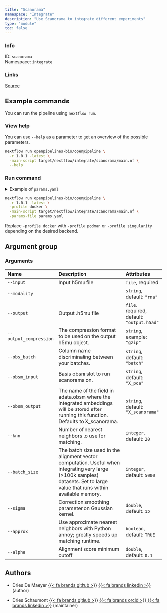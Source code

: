 ```yaml
---
title: "Scanorama"
namespace: "Integrate"
description: "Use Scanorama to integrate different experiments"
type: "module"
toc: false
---
```


::: {.column-margin}

### Info

ID: `scanorama`  
Namespace: `integrate`

### Links
[Source](https://github.com/openpipelines-bio/openpipeline/blob/1.0.1/src/integrate/scanorama/config.vsh.yaml){.btn-action .btn-sm .btn-info .btn role="button"}

:::



## Example commands

You can run the pipeline using `nextflow run`.

### View help

You can use `--help` as a parameter to get an overview of the possible parameters.

```bash
nextflow run openpipelines-bio/openpipeline \
  -r 1.0.1 -latest \
  -main-script target/nextflow/integrate/scanorama/main.nf \
  --help
```

### Run command

<details>
<summary>Example of `params.yaml`</summary>
```yaml
# Arguments
input: # please fill in - example: "path/to/file"
modality: "rna"
# output: "$id.$key.output.h5ad"
# output_compression: "gzip"
obs_batch: "batch"
obsm_input: "X_pca"
obsm_output: "X_scanorama"
knn: 20
batch_size: 5000
sigma: 15
approx: true
alpha: 0.1

# Nextflow input-output arguments
publish_dir: # please fill in - example: "output/"
# param_list: "my_params.yaml"
```
</details>

```bash
nextflow run openpipelines-bio/openpipeline \
  -r 1.0.1 -latest \
  -profile docker \
  -main-script target/nextflow/integrate/scanorama/main.nf \
  -params-file params.yaml
```

:::{.callout-note}
Replace `-profile docker` with `-profile podman` or `-profile singularity` depending on the desired backend.
:::

## Argument group

### Arguments

|Name                   |Description                                                                                                                                                                 |Attributes                                 |
|:----------|:--------------------------------------------------|:--------------------|
|`--input`              |Input h5mu file                                                                                                                                                             |`file`, required                           |
|`--modality`           |                                                                                                                                                                            |`string`, default: `"rna"`                 |
|`--output`             |Output .h5mu file                                                                                                                                                           |`file`, required, default: `"output.h5ad"` |
|`--output_compression` |The compression format to be used on the output h5mu object.                                                                                                                |`string`, example: `"gzip"`                |
|`--obs_batch`          |Column name discriminating between your batches.                                                                                                                            |`string`, default: `"batch"`               |
|`--obsm_input`         |Basis obsm slot to run scanorama on.                                                                                                                                        |`string`, default: `"X_pca"`               |
|`--obsm_output`        |The name of the field in adata.obsm where the integrated embeddings will be stored after running this function. Defaults to X_scanorama.                                    |`string`, default: `"X_scanorama"`         |
|`--knn`                |Number of nearest neighbors to use for matching.                                                                                                                            |`integer`, default: `20`                   |
|`--batch_size`         |The batch size used in the alignment vector computation. Useful when integrating very large (>100k samples) datasets. Set to large value that runs within available memory. |`integer`, default: `5000`                 |
|`--sigma`              |Correction smoothing parameter on Gaussian kernel.                                                                                                                          |`double`, default: `15`                    |
|`--approx`             |Use approximate nearest neighbors with Python annoy; greatly speeds up matching runtime.                                                                                    |`boolean`, default: `TRUE`                 |
|`--alpha`              |Alignment score minimum cutoff                                                                                                                                              |`double`, default: `0.1`                   |

## Authors


  * Dries De Maeyer [{{< fa brands github >}}](https://github.com/ddemaeyer) [{{< fa brands linkedin >}}](https://linkedin.com/in/dries-de-maeyer-b46a814) (author)

  * Dries Schaumont [{{< fa brands github >}}](https://github.com/DriesSchaumont) [{{< fa brands orcid >}}](https://orcid.org/0000-0002-4389-0440) [{{< fa brands linkedin >}}](https://linkedin.com/in/dries-schaumont) (maintainer)

